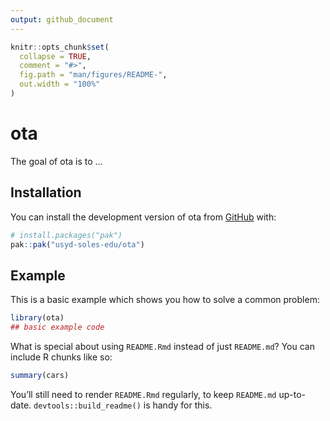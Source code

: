 ```yaml
---
output: github_document
---
```


<!-- README.md is generated from README.Rmd. Please edit that file -->

```r
knitr::opts_chunk$set(
  collapse = TRUE,
  comment = "#>",
  fig.path = "man/figures/README-",
  out.width = "100%"
)
```

# ota

<!-- badges: start -->
<!-- badges: end -->

The goal of ota is to ...

## Installation

You can install the development version of ota from [GitHub](https://github.com/) with:

``` r
# install.packages("pak")
pak::pak("usyd-soles-edu/ota")
```

## Example

This is a basic example which shows you how to solve a common problem:

```r
library(ota)
## basic example code
```

What is special about using `README.Rmd` instead of just `README.md`? You can include R chunks like so:

```r
summary(cars)
```

You'll still need to render `README.Rmd` regularly, to keep `README.md` up-to-date. `devtools::build_readme()` is handy for this.


